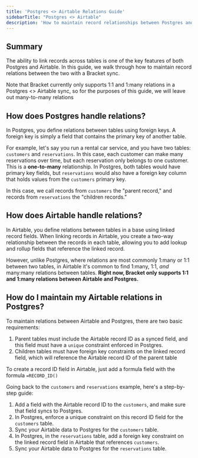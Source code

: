 ```yaml
---
title: 'Postgres <> Airtable Relations Guide'
sidebarTitle: "Postgres <> Airtable"
description: 'How to maintain record relationships between Postgres and Airtable'
---
```


## Summary

The ability to link records across tables is one of the key features of both Postgres and Airtable. In this guide, we walk through how to maintain record relations between the two with a Bracket sync. 

<Note>Note that Bracket currently only supports 1:1 and 1:many relations in a Postgres <> Airtable sync, so for the purposes of this guide, we will leave out many-to-many relations</Note>


## How does Postgres handle relations?

In Postgres, you define relations between tables using foreign keys. A foreign key is simply a field that contains the primary key of another table. 

For example, let's say you run a rental car service, and you have two tables: `customers` and `reservations`. In this case, each customer can make many reservations over time, but each reservation only belongs to one customer. This is a **one-to-many** relationship. In Postgres, both tables would have primary key fields, but `reservations` would also have a foreign key column that holds values from the `customers` primary key. 

In this case, we call records from `customers` the "parent record," and records from `reservations` the "children records."

## How does Airtable handle relations?

In Airtable, you define relations between tables in a base using linked record fields. When linking records in Airtable, you create a two-way relationship between the records in each table, allowing you to add lookup and rollup fields that reference the linked record. 

However, unlike Postgres, where relations are most commonly 1:many or 1:1 between two tables, in Airtable it's common to find 1:many, 1:1, _and_ many:many relations between tables. **Right now, Bracket only supports 1:1 and 1:many relations between Airtable and Postgres.**

## How do I maintain my Airtable relations in Postgres?

To maintain relations between Airtable and Postgres, there are two basic requirements:

1. Parent tables must include the Airtable record ID as a synced field, and this field must have a `unique` constraint enforced in Postgres.
2. Children tables must have foreign key constraints on the linked record field, which will reference the Airtable record ID of the parent table

<Tip>To create a record ID field in Airtable, just add a formula field with the formula `=RECORD_ID()`</Tip>

Going back to the `customers` and `reservations` example, here's a step-by-step guide: 

1. Add a field with the Airtable record ID to the `customers`, and make sure that field syncs to Postgres. 
2. In Postgres, enforce a unique constraint on this record ID field for the `customers` table. 
3. Sync your Airtable data to Postgres for the `customers` table.
4. In Postgres, in the `reservations` table, add a foreign key constraint on the linked record field in Airtable that references `customers`.
5. Sync your Airtable data to Postgres for the `reservations` table.